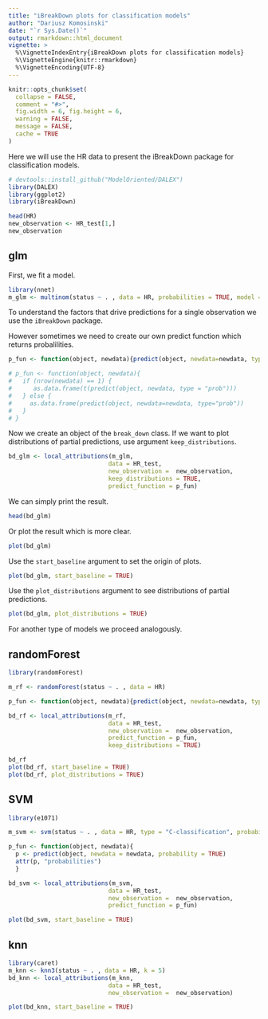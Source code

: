 ```yaml
---
title: "iBreakDown plots for classification models"
author: "Dariusz Komosinski"
date: "`r Sys.Date()`"
output: rmarkdown::html_document
vignette: >
  %\VignetteIndexEntry{iBreakDown plots for classification models}
  %\VignetteEngine{knitr::rmarkdown}
  %\VignetteEncoding{UTF-8}
---
```


```r
knitr::opts_chunk$set(
  collapse = FALSE,
  comment = "#>",
  fig.width = 6, fig.height = 6,
  warning = FALSE,
  message = FALSE,
  cache = TRUE
)
```

Here we will use the HR data to present the iBreakDown package for classification models.

```r
# devtools::install_github("ModelOriented/DALEX")
library(DALEX)
library(ggplot2)
library(iBreakDown)

head(HR)
new_observation <- HR_test[1,]
new_observation
```


## glm

First, we fit a model.

```r
library(nnet)
m_glm <- multinom(status ~ . , data = HR, probabilities = TRUE, model = TRUE)
```

To understand the factors that drive predictions for a single observation we use the `iBreakDown` package.

However sometimes we need to create our own predict function which returns probalilities.


```r
p_fun <- function(object, newdata){predict(object, newdata=newdata, type="prob")}

# p_fun <- function(object, newdata){
#   if (nrow(newdata) == 1) {
#      as.data.frame(t(predict(object, newdata, type = "prob")))
#   } else {
#     as.data.frame(predict(object, newdata=newdata, type="prob"))
#   }
# }
```

Now we create an object of the `break_down` class. If we want to plot distributions of partial predictions, use argument `keep_distributions`. 

```r
bd_glm <- local_attributions(m_glm,
                            data = HR_test,
                            new_observation =  new_observation,
                            keep_distributions = TRUE,
                            predict_function = p_fun)
```

We can simply print the result.

```r
head(bd_glm)
```

Or plot the result which is more clear.

```r
plot(bd_glm)
```

Use the `start_baseline` argument to set the origin of plots.

```r
plot(bd_glm, start_baseline = TRUE)
```

Use the `plot_distributions` argument to see distributions of partial predictions.

```r
plot(bd_glm, plot_distributions = TRUE)
```

For another type of models we proceed analogously.

## randomForest

```r
library(randomForest)

m_rf <- randomForest(status ~ . , data = HR)

p_fun <- function(object, newdata){predict(object, newdata=newdata, type = "prob")}

bd_rf <- local_attributions(m_rf,
                            data = HR_test,
                            new_observation =  new_observation,
                            predict_function = p_fun,
                            keep_distributions = TRUE)

bd_rf
plot(bd_rf, start_baseline = TRUE)
plot(bd_rf, plot_distributions = TRUE)
```

## SVM

```r
library(e1071)

m_svm <- svm(status ~ . , data = HR, type = "C-classification", probability = TRUE)

p_fun <- function(object, newdata){
  p <- predict(object, newdata = newdata, probability = TRUE)
  attr(p, "probabilities")
  }

bd_svm <- local_attributions(m_svm,
                            data = HR_test,
                            new_observation =  new_observation,
                            predict_function = p_fun)

plot(bd_svm, start_baseline = TRUE)
```

## knn

```r
library(caret)
m_knn <- knn3(status ~ . , data = HR, k = 5)
bd_knn <- local_attributions(m_knn,
                            data = HR_test,
                            new_observation =  new_observation)

plot(bd_knn, start_baseline = TRUE)
```

